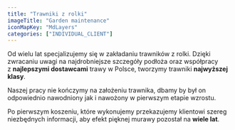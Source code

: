 ```yaml
---
title: "Trawniki z rolki"
imageTitle: "Garden maintenance"
iconMapKey: "MdLayers"
categories: ["INDIVIDUAL_CLIENT"]
---
```


Od wielu lat specjalizujemy się w zakładaniu trawników z rolki. Dzięki zwracaniu uwagi na najdrobniejsze szczegóły podłoża oraz współpracy z **najlepszymi dostawcami** trawy w Polsce, tworzymy trawniki **najwyższej klasy**.

Naszej pracy nie kończymy na założeniu trawnika, dbamy by był on odpowiednio nawodniony jak i nawożony w pierwszym etapie wzrostu.

Po pierwszym koszeniu, które wykonujemy przekazujemy klientowi szereg niezbędnych informacji, aby efekt pięknej murawy pozostał na **wiele lat**.
